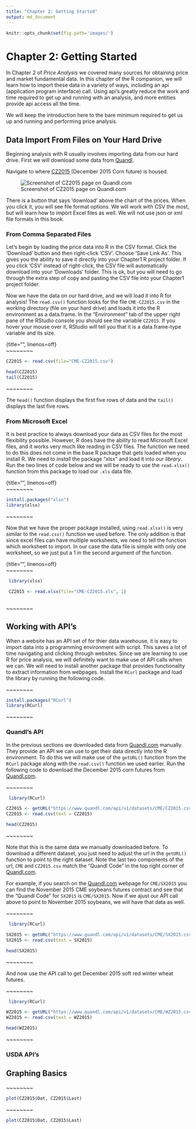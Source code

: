 ```yaml
---
title: "Chapter 2: Getting Started"
output: md_document
---
```


```r
knitr::opts_chunk$set(fig.path='images/')

```

# Chapter 2: Getting Started

In Chapter 2 of *Price Analysis* we covered many sources for obtaining price and market fundamental data. In this chapter of the R companion, we will learn how to import these data in a variety of ways, including an api (application program interface) call. Using api's greatly reduce the work and time required to get up and running with an analysis, and more entities provide api access all the time. 

We will keep the introduction here to the bare minimum required to get us up and running and performing price analysis.   

## Data Import From Files on Your Hard Drive

Beginning analysis with R usually involves importing data from our hard drive. First we will download some data from [Quandl](Quandl.com).

Navigate to where [CZ2015](https://www.quandl.com/data/CME/CZ2015-Corn-Futures-December-2015-CZ2015) (December 2015 Corn future) is housed.

![Screenshot of CZ2015 page on Quandl.com](images\quandlCZ2015.png)

There is a button that says 'download' above the chart of the prices. When you click it, you will see file format options. We will work with CSV the most, but will learn how to import Excel files as well. We will not use json or xml file formats in this book.  

### From Comma Separated Files

Let's begin by loading the price data into R in the CSV format. Click the 'Download' button and then right-click 'CSV'. Choose 'Save Link As'. This gives you the ability to save it directly into your Chapter1 R project folder. If you click 'CSV' instead of right-click, the CSV file will automatically download into your 'Downloads' folder. This is ok, but you will need to go through the extra step of copy and pasting the CSV file into your Chapter1 project folder. 

Now we have the data on our hard drive, and we will load it into R for analysis! The `read.csv()` function looks for the file `CME-CZ2015.csv` in the working directory (file on your hard drive) and loads it into the R environment as a data.frame. In the "Environment" tab of the upper right pane of the RStudio console you should see the variable `CZ2015`. If you hover your mouse over it, RStudio will tell you that it is a data.frame-type variable and its size. 


{title="", linenos=off} \
\~\~\~\~\~\~\~\~
```r
CZ2015 <- read.csv(file="CME-CZ2015.csv")

head(CZ2015)
tail(CZ2015)
```
\~\~\~\~\~\~\~\~


The `head()` function displays the first five rows of data and the `tail()` displays the last five rows. 

### From Microsoft Excel

It is best practice to always download your data as CSV files for the most flexibility possible. However, R does have the ability to read Microsoft Excel files, and it works very much like reading in CSV files. The function we need to do this does not come in the base R package that gets loaded when you install R. We need to *install* the package "xlsx" and load it into our *library*. Run the two lines of code below and we will be ready to use the `read.xlsx()` function from this package to load our `.xls` data file.  

{title="", linenos=off} \
\~\~\~\~\~\~\~\~
```r
install.packages("xlsx")
library(xlsx)
```
\~\~\~\~\~\~\~\~


Now that we have the proper package installed, using `read.xlsx()` is very similar to the `read.csv()` function we used before. The only addition is that since excel files can have multiple worksheets, we need to tell the function which worksheet to import. In our case the data file is simple with only one worksheet, so we just put a 1 in the second argument of the function. 

{title="", linenos=off} \
\~\~\~\~\~\~\~\~
```r
 library(xlsx)

 CZ2015 <- read.xlsx(file="CME-CZ2015.xls", 1)
 
```
\~\~\~\~\~\~\~\~


## Working with API's

When a website has an API set of for thier data warehouse, it is easy to import data into a programming environment with script. This saves a lot of time navigating and clicking through websites. Since we are learning to use R for price analysis, we will definitely want to make use of API calls when we can. We will need to install another package that provides functionality to extract information from webpages. Install the `RCurl` package and load the library by running the following code. 


\~\~\~\~\~\~\~\~
```r
install.packages("RCurl")
library(RCurl)
```
\~\~\~\~\~\~\~\~


### Quandl's API

In the previous sections we downloaded data from [Quandl.com](https://quandl.com) manually. They provide an API we can use to get their data directly into the R environment. To do this we will make use of the `getURL()` function from the `RCurl` package along with the `read.csv()` function we used earlier. Run the following code to download the December 2015 corn futures from [Quandl.com](https://quandl.com).


\~\~\~\~\~\~\~\~
```r
 library(RCurl)

CZ2015 <- getURL("https://www.quandl.com/api/v1/datasets/CME/CZ2015.csv")
CZ2015 <- read.csv(text = CZ2015)

head(CZ2015)

```
\~\~\~\~\~\~\~\~

Note that this is the same data we manually downloaded before. To download a different dataset, you just need to adjust the url in the `getURL()` function to point to the right dataset. Note the last two components of the url, `CME` and `CZ2015.csv` match the "Quandl Code" in the top right corner of [Quandl.com](https://quandl.com).

For example, if you search on the [Quandl.com](https://quandl.com) webpage for `CME/SX2015` you can find the November 2015 CME soybeans futures contract and see that the "Quandl Code" for `SX2015` is `CME/SX2015`. Now if we ajust our API call above to point to November 2015 soybeans, we will have that data as well. 

\~\~\~\~\~\~\~\~
```r
 library(RCurl)

SX2015 <- getURL("https://www.quandl.com/api/v1/datasets/CME/SX2015.csv")
SX2015 <- read.csv(text = SX2015)

head(SX2015)

```
\~\~\~\~\~\~\~\~

And now use the API call to get December 2015 soft red winter wheat futures. 

\~\~\~\~\~\~\~\~
```r
 library(RCurl)

WZ2015 <- getURL("https://www.quandl.com/api/v1/datasets/CME/WZ2015.csv")
WZ2015 <- read.csv(text = WZ2015)

head(WZ2015)

```
\~\~\~\~\~\~\~\~


### USDA API's

## Graphing Basics


\~\~\~\~\~\~\~\~
```r

plot(CZ2015$Dat, CZ2015$Last)

```

\~\~\~\~\~\~\~\~

```r

plot(CZ2015$Dat, CZ2015$Last)

```
